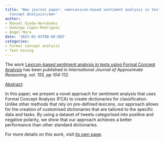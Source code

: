 ```yaml
---
title: 'New journal paper: <em>Lexicon-based sentiment analysis in texts using Formal
  Concept Analysis</em>'
author:
- Manuel Ojeda-Hernández
- Domingo López-Rodríguez
- Ángel Mora
date: '2023-02-03T00:00:00Z'
categories:
- Formal concept analysis
- Text mining
---
```


The work <u>Lexicon-based sentiment analysis in texts using Formal Concept Analysis</u> has been published in <em><em>International Journal of Approximate Reasoning</em>, vol. 155, pp 104-112</em>.

<u>Abstract</u>:



In this paper, we present a novel approach for sentiment analysis that uses Formal Concept Analysis (FCA) to create dictionaries for classification. Unlike other methods that rely on pre-defined lexicons, our approach allows for the creation of customised dictionaries that are tailored to the specific data and tasks. By using a dataset of tweets categorised into positive and negative polarity, we show that our approach achieves a better performance than other standard dictionaries.




For more details on this work, visit <a href='/publications/journals/2023-ijar'>its own page</a>.
